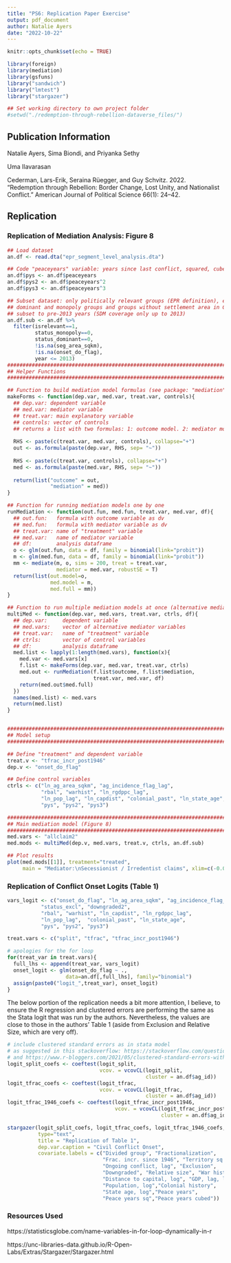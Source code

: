```yaml
---
title: "PS6: Replication Paper Exercise"
output: pdf_document
author: Natalie Ayers
date: "2022-10-22"
---
```


```r
knitr::opts_chunk$set(echo = TRUE)
```

```r
library(foreign)
library(mediation)
library(gsfuns)
library("sandwich")
library("lmtest")
library("stargazer")

## Set working directory to own project folder
#setwd("./redemption-through-rebellion-dataverse_files/")
```

## Publication Information

\textbf{Team Members:} Natalie Ayers, Sima Biondi, and Priyanka Sethy

\textbf{Assigned TF:} Uma Ilavarasan

\textbf{Publication:} Cederman, Lars-Erik, Seraina Rüegger, and Guy Schvitz. 2022. “Redemption through Rebellion: Border Change, Lost Unity, and Nationalist Conflict.” American Journal of Political Science 66(1): 24–42.


## Replication
### Replication of Mediation Analysis: Figure 8

\textbf{This code directly copied from Dataverse replication files.}

```r
## Load dataset
an.df <- read.dta("epr_segment_level_analysis.dta")

## Code "peaceyears" variable: years since last conflict, squared, cubed
an.df$pys <- an.df$peaceyears
an.df$pys2 <- an.df$peaceyears^2
an.df$pys3 <- an.df$peaceyears^3

## Subset dataset: only politically relevant groups (EPR definition), exclude 
## dominant and monopoly groups and groups without settlement area in GeoEPR, 
## subset to pre-2013 years (SDM coverage only up to 2013)
an.df.sub <- an.df %>%
  filter(isrelevant==1,
         status_monopoly==0,
         status_dominant==0,
         !is.na(seg_area_sqkm),
         !is.na(onset_do_flag),
         year <= 2013)
################################################################################
## Helper Functions
################################################################################

## Function to build mediation model formulas (see package: "mediation")
makeForms <- function(dep.var, med.var, treat.var, controls){
  ## dep.var: dependent variable
  ## med.var: mediator variable
  ## treat.var: main explanatory variable
  ## controls: vector of controls
  ## returns a list with two formulas: 1: outcome model. 2: mediator model
  
  RHS <- paste(c(treat.var, med.var, controls), collapse="+")
  out <- as.formula(paste(dep.var, RHS, sep= "~"))
  
  RHS <- paste(c(treat.var, controls), collapse="+")
  med <- as.formula(paste(med.var, RHS, sep= "~"))
  
  return(list("outcome" = out,
              "mediation" = med))
}

## Function for running mediation models one by one
runMediation <- function(out.fun, med.fun, treat.var, med.var, df){
  ## out.fun:   formula with outcome variable as dv
  ## med.fun:   formula with mediator variable as dv
  ## treat.var: name of "treatment" variable
  ## med.var:   name of mediator variable
  ## df:        analysis dataframe
  o <- glm(out.fun, data = df, family = binomial(link="probit"))
  m <- glm(med.fun, data = df, family = binomial(link="probit"))
  mm <- mediate(m, o, sims = 200, treat = treat.var,
                mediator = med.var, robustSE = T)
  return(list(out.model=o,
              med.model = m,
              med.full = mm))
}

## Function to run multiple mediation models at once (alternative mediator vars)
multiMed <- function(dep.var, med.vars, treat.var, ctrls, df){
  ## dep.var:     dependent variable
  ## med.vars:    vector of alternative mediator variables
  ## treat.var:   name of "treatment" variable
  ## ctrls:       vector of control variables
  ## df:          analysis dataframe
  med.list <- lapply(1:length(med.vars), function(x){
    med.var <- med.vars[x]
    f.list <- makeForms(dep.var, med.var, treat.var, ctrls)
    med.out <- runMediation(f.list$outcome, f.list$mediation,
                            treat.var, med.var, df)
    return(med.out$med.full)
  })
  names(med.list) <- med.vars
  return(med.list)
}


################################################################################
## Model setup
################################################################################

## Define "treatment" and dependent variable
treat.v <- "tfrac_incr_post1946"
dep.v <- "onset_do_flag"

## Define control variables
ctrls <- c("ln_ag_area_sqkm", "ag_incidence_flag_lag",
           "rbal", "warhist", "ln_rgdppc_lag",
           "ln_pop_lag", "ln_capdist", "colonial_past", "ln_state_age",
           "pys", "pys2", "pys3")
```

```r
################################################################################
## Main mediation model (Figure 8)
################################################################################
med.vars <- "allclaim2"
med.mods <- multiMed(dep.v, med.vars, treat.v, ctrls, an.df.sub)

## Plot results
plot(med.mods[[1]], treatment="treated",
     main = "Mediator:\nSecessionist / Irredentist claims", xlim=c(-0.005, 0.16))
```

### Replication of Conflict Onset Logits (Table 1)

\textbf{Recreated in R from Stata code provided in rep files}

```r
vars_logit <- c("onset_do_flag", "ln_ag_area_sqkm", "ag_incidence_flag_lag",
           "status_excl", "downgraded2",
           "rbal", "warhist", "ln_capdist", "ln_rgdppc_lag",
           "ln_pop_lag",  "colonial_past", "ln_state_age",
           "pys", "pys2", "pys3")

treat.vars <- c("split", "tfrac", "tfrac_incr_post1946")
```

```r
# apologies for the for loop
for(treat_var in treat.vars){
  full_lhs <- append(treat_var, vars_logit)
  onset_logit <- glm(onset_do_flag ~ ., 
                   data=an.df[,full_lhs], family="binomial")
  assign(paste0("logit_",treat_var), onset_logit)
}
```

The below portion of the replication needs a bit more attention, I believe, to ensure the R regression and clustered errors are performing the same as the Stata logit that was run by the authors. Nevertheless, the values are close to those in the authors' Table 1 (aside from Exclusion and Relative Size, which are very off). 

```r
# include clustered standard errors as in stata model
# as suggested in this stackoverflow: https://stackoverflow.com/questions/16498849/logistic-regression-with-robust-clustered-standard-errors-in-r
# and https://www.r-bloggers.com/2021/05/clustered-standard-errors-with-r/
logit_split_coefs <- coeftest(logit_split, 
                              vcov. = vcovCL(logit_split, 
                                             cluster = an.df$ag_id))
logit_tfrac_coefs <- coeftest(logit_tfrac, 
                              vcov. = vcovCL(logit_tfrac, 
                                             cluster = an.df$ag_id))
logit_tfrac_1946_coefs <- coeftest(logit_tfrac_incr_post1946, 
                                   vcov. = vcovCL(logit_tfrac_incr_post1946, 
                                                  cluster = an.df$ag_id))
```

```r
stargazer(logit_split_coefs, logit_tfrac_coefs, logit_tfrac_1946_coefs,
          type="text",
          title = "Replication of Table 1",
          dep.var.caption = "Civil Conflict Onset",
          covariate.labels = c("Divided group", "Fractionalization", 
                               "Frac. incr. since 1946", "Territory sq.km, log",
                               "Ongoing conflict, lag", "Exclusion",
                               "Downgraded", "Relative size", "War history",
                               "Distance to capital, log", "GDP, lag, log",
                               "Population, log","Colonial history",
                               "State age, log","Peace years",
                               "Peace years sq","Peace years cubed"))
```


### Resources Used

https://statisticsglobe.com/name-variables-in-for-loop-dynamically-in-r

https://unc-libraries-data.github.io/R-Open-Labs/Extras/Stargazer/Stargazer.html










